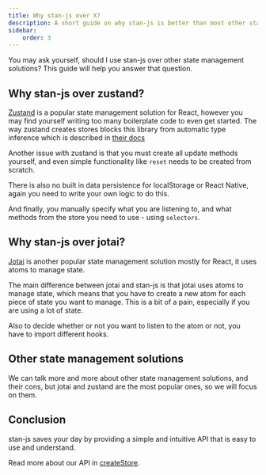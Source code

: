 ```yaml
---
title: Why stan-js over X?
description: A short guide on why stan-js is better than most other state management solutions.
sidebar:
    order: 3
---
```


You may ask yourself, should I use stan-js over other state management solutions? This guide will help you answer that question. 

## Why stan-js over zustand?

[Zustand](https://github.com/pmndrs/zustand) is a popular state management solution for React, however you may find yourself writing too many boilerplate code to even get started. The way zustand creates stores blocks this library from automatic type inference which is described in [their docs](https://docs.pmnd.rs/zustand/guides/typescript)

Another issue with zustand is that you must create all update methods yourself, and even simple functionality like `reset` needs to be created from scratch.

There is also no built in data persistence for localStorage or React Native, again you need to write your own logic to do this.

And finally, you manually specify what you are listening to, and what methods from the store you need to use - using `selectors`.

## Why stan-js over jotai?

[Jotai](https://github.com/pmndrs/jotai) is another popular state management solution mostly for React, it uses atoms to manage state.

The main difference between jotai and stan-js is that jotai uses atoms to manage state, which means that you have to create a new atom for each piece of state you want to manage. This is a bit of a pain, especially if you are using a lot of state.

Also to decide whether or not you want to listen to the atom or not, you have to import different hooks.

## Other state management solutions

We can talk more and more about other state management solutions, and their cons, but jotai and zustand are the most popular ones, so we will focus on them.

## Conclusion

stan-js saves your day by providing a simple and intuitive API that is easy to use and understand.

Read more about our API in [createStore](/reference/createStore).
